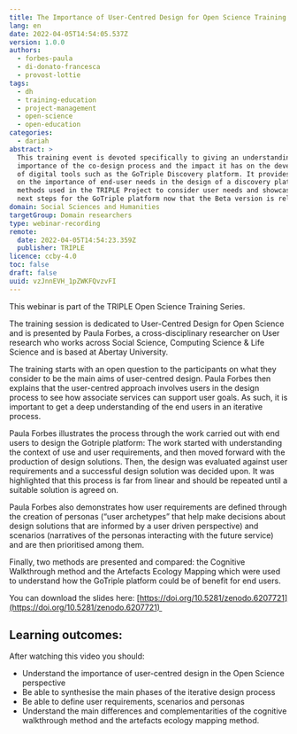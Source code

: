 ```yaml
---
title: The Importance of User-Centred Design for Open Science Training
lang: en
date: 2022-04-05T14:54:05.537Z
version: 1.0.0
authors:
  - forbes-paula
  - di-donato-francesca
  - provost-lottie
tags:
  - dh
  - training-education
  - project-management
  - open-science
  - open-education
categories:
  - dariah
abstract: >
  This training event is devoted specifically to giving an understanding of the
  importance of the co-design process and the impact it has on the development
  of digital tools such as the GoTriple Discovery platform. It provides insight
  on the importance of end-user needs in the design of a discovery platform, the
  methods used in the TRIPLE Project to consider user needs and showcases the
  next steps for the GoTriple platform now that the Beta version is released. 
domain: Social Sciences and Humanities
targetGroup: Domain researchers
type: webinar-recording
remote:
  date: 2022-04-05T14:54:23.359Z
  publisher: TRIPLE
licence: ccby-4.0
toc: false
draft: false
uuid: vzJnnEVH_1pZWKFQvzvFI
---
```



This webinar is part of the TRIPLE Open Science Training Series.

The training session is dedicated to User-Centred Design for Open Science and is presented by Paula Forbes, a cross-disciplinary researcher on User research who works across Social Science, Computing Science & Life Science and is based at Abertay University. 

The training starts with an open question to the participants on what they consider to be the main aims of user-centred design. Paula Forbes then explains that the user-centred approach involves users in the design process to see how associate services can support user goals. As such, it is important to get a deep understanding of the end users in an iterative process.

Paula Forbes illustrates the process through the work carried out with end users to design the Gotriple platform: The work started with understanding the context of use and user requirements, and then moved forward with the production of design solutions. Then, the design was evaluated against user requirements and a successful design solution was decided upon. It was highlighted that this process is far from linear and should be repeated until a suitable solution is agreed on. 

Paula Forbes also demonstrates how user requirements are defined through the creation of personas (“user archetypes” that help make decisions about design solutions that are informed by a user driven perspective) and scenarios (narratives of the personas interacting with the future service) and are then prioritised among them.

Finally, two methods are presented and compared: the Cognitive Walkthrough method and the Artefacts Ecology Mapping which were used to understand how the GoTriple platform could be of benefit for end users. 

You can download the slides here: [https://doi.org/10.5281/zenodo.6207721](https://doi.org/10.5281/zenodo.6207721) 

## Learning outcomes: 

After watching this video you should:

- Understand the importance of user-centred design in the Open Science perspective
- Be able to synthesise the main phases of the iterative design process 
- Be able to define user requirements, scenarios and personas
- Understand the main differences and complementarities of the cognitive walkthrough method and the artefacts ecology mapping method. 



<VideoCard provider="youtube" id="PpqtSWX4azI&list=PL2UW3hSUQBFOGDU6ILcVadE18wT72sMO5&index=7" title="The Importance of User-Centred Design for Open Science" subtitle="Click here to view" image="images/capture-d’écran-2022-04-05-à-16.52.02.png" />